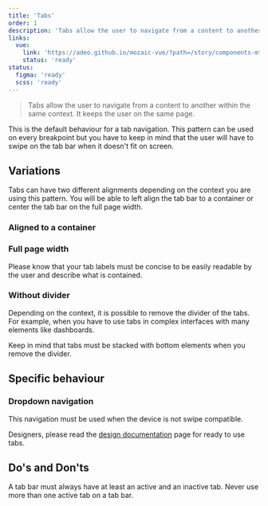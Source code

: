 ```yaml
---
title: 'Tabs'
order: 1
description: 'Tabs allow the user to navigate from a content to another within the same context. It keeps the user on the same page.'
links:
  vue:
    link: 'https://adeo.github.io/mozaic-vue/?path=/story/components-mtab'
    status: 'ready'
status:
  figma: 'ready'
  scss: 'ready'
---
```


> Tabs allow the user to navigate from a content to another within the same context. It keeps the user on the same page.

<Preview path="tabs-default" nude />

<Highlight theme="tips" title="Good to know">

This is the default behaviour for a tab navigation. This pattern can be used on every breakpoint but you have to keep in mind that the user will have to swipe on the tab bar when it doesn't fit on screen.

</Highlight>

## Variations

Tabs can have two different alignments depending on the context you are using this pattern. You will be able to left align the tab bar to a container or center the tab bar on the full page width.

### Aligned to a container

<Preview path="tabs-container" nude />

### Full page width

<Preview path="tabs-fullwidth" nude />

<Highlight theme="warning" title="Label length">

Please know that your tab labels must be concise to be easily readable by the user and describe what is contained.

</Highlight>

### Without divider

Depending on the context, it is possible to remove the divider of the tabs. For example, when you have to use tabs in complex interfaces with many elements like dashboards.

<Highlight theme="warning" title="Be aware">
  Keep in mind that tabs must be stacked with bottom elements when you remove
  the divider.
</Highlight>

<Preview path="tabs-no-divider" nude />

## Specific behaviour

### Dropdown navigation

This navigation must be used when the device is not swipe compatible.

<Preview path="tabs-dropdown" nude />

<Highlight theme="tips" title="Tip for designers">

Designers, please read the [design documentation](/Components/Tabs/design/) page for ready to use tabs.

</Highlight>

## Do's and Don'ts

<HintItem>
  A tab bar must always have at least an active and an inactive tab.
</HintItem>
<HintItem dont>Never use more than one active tab on a tab bar.</HintItem>
